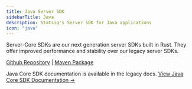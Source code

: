 ```yaml
---
title: Java Server SDK
sidebarTitle: Java
description: Statsig's Server SDK for Java applications
icon: "java"
---
```


<Note>
Server-Core SDKs are our next generation server SDKs built in Rust. They offer improved performance and stability over our legacy server SDKs.
</Note>

[Github Repository](https://github.com/statsig-io/statsig-server-core/tree/main/statsig-ffi/bindings/java) | [Maven Package](https://central.sonatype.com/artifact/com.statsig/server-core)

Java Core SDK documentation is available in the legacy docs. [View Java Core SDK Documentation →](https://docs.statsig.com/server-core/java-core)

